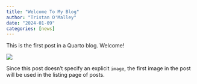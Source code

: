 ```yaml
---
title: "Welcome To My Blog"
author: "Tristan O'Malley"
date: "2024-01-09"
categories: [news]
---
```


This is the first post in a Quarto blog. Welcome!

![](thumbnail.jpg)

Since this post doesn't specify an explicit `image`, the first image in the post will be used in the listing page of posts.
